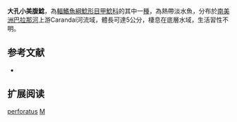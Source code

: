 {{Speciesbox
| name = 大孔小美腹鯰
| image = 
| image_width = 250px
| image_caption = 
| status = NE
| status_system = IUCN3.1
| genus = Microlepidogaster
| species = perforatus
| authority = Eigenmann & Eigenmann, 1889
| synonyms = 
}}

'''大孔小美腹鯰'''，為[[輻鰭魚綱|輻鰭魚綱]][[鯰形目|鯰形目]][[甲鯰科|甲鯰科]]的其中一[[種|種]]，為熱帶淡水魚，分布於[[南美洲|南美洲]][[巴拉那河|巴拉那河]]上游Carandaí河流域，體長可達5公分，棲息在底層水域，生活習性不明。

==参考文献==
*{{FishBase_species|genus=Microlepidogaster|species=perforatus|year=2014|month=12}}

== 扩展阅读 ==
{{refbegin}}
{{wikispecies-inline|Microlepidogaster perforatus|大孔小美腹鯰}}
{{refend}}
{{Taxonbar|from=Q99854007}}

[[Category:小美腹鯰屬|perforatus]]
[[Category:1889年描述的魚類|M]]